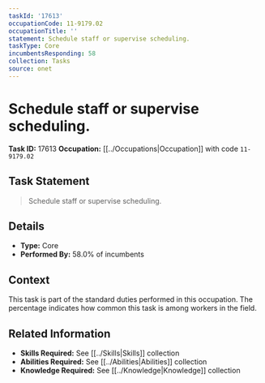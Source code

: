 ```yaml
---
taskId: '17613'
occupationCode: 11-9179.02
occupationTitle: ''
statement: Schedule staff or supervise scheduling.
taskType: Core
incumbentsResponding: 58
collection: Tasks
source: onet
---
```

# Schedule staff or supervise scheduling.

**Task ID:** 17613
**Occupation:** [[../Occupations|Occupation]] with code `11-9179.02`

## Task Statement

> Schedule staff or supervise scheduling.

## Details

- **Type:** Core
- **Performed By:** 58.0% of incumbents

## Context

This task is part of the standard duties performed in this occupation. The percentage indicates how common this task is among workers in the field.

## Related Information

- **Skills Required:** See [[../Skills|Skills]] collection
- **Abilities Required:** See [[../Abilities|Abilities]] collection
- **Knowledge Required:** See [[../Knowledge|Knowledge]] collection
